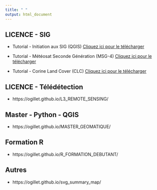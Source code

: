 ```yaml
---
title: " "
output: html_document
---
```


## LICENCE - SIG

* Tutorial - Initiation aux SIG (QGIS) <a href="docs/LICENCE_INTRODUCTION_SIG.pdf" download>Cliquez ici pour le télécharger</a>
 
* Tutorial - Météosat Seconde Génération (MSG-4) <a href="docs/LICENCE_MSG.pdf" download>Cliquez ici pour le télécharger</a>

* Tutorial - Corine Land Cover (CLC) <a href="docs/LICENCE_CLC.pdf" download>Cliquez ici pour le télécharger</a>

## LICENCE - Télédétection
* https://ogillet.github.io/L3_REMOTE_SENSING/

## Master - Python - QGIS
* https://ogillet.github.io/MASTER_GEOMATIQUE/

## Formation R
* https://ogillet.github.io/R_FORMATION_DEBUTANT/

## Autres 
* https://ogillet.github.io/svg_summary_map/